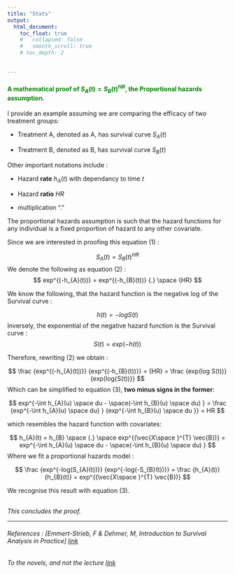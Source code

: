 ```yaml
---
title: "Stats"
output:
  html_document:
    toc_float: true
    #   collapsed: false
    #   smooth_scroll: true
    # toc_depth: 2

    
---
```


#### <span style = "color: green;">A mathematical proof of $S_{A}(t) = S_{B}(t)^{HR}$, the Proportional hazards assumption.</span> 



I provide an example assuming we are comparing the efficacy of two treatment groups:

 + Treatment A, denoted as A, has survival curve $S_{A}(t)$

 + Treatment B, denoted as B, has survival curve $S_{B}(t)$
 
Other important notations include :

 + Hazard **rate** $h_{A}(t)$ with dependancy to time $t$
 
 + Hazard **ratio** $HR$
 
 + multiplication "${.}$"

The proportional hazards assumption is such that the hazard functions for any individual is a fixed proportion of hazard to any other covariate. 

Since we are interested in proofing this equation (1) :

$$
S_{A}(t) = S_{B}(t)^{HR}
$$
We denote the following as equation (2) :
$$
exp^{(-h_{A}(t))} = exp^{(-h_{B}(t))} {.} \space {HR} 
$$

We know the following, that the hazard function is the negative log of the Survival curve : 

$$
h(t) = -logS(t)
$$
Inversely, the exponential of the negative hazard function is the Survival curve :
$$
S(t) = exp(-h(t))
$$

Therefore, rewriting  (2) we obtain : 

$$
\frac {exp^{(-h_{A}(t))}}  {exp^{(-h_{B}(t))}} = {HR}  = \frac {exp(log S(t))} {exp(log{S(t))}}
$$
Which can be simplified to equation (3), **two minus signs in the former**: 

$$ exp^{-\int h_{A}(u) \space du - \space(-\int h_{B}(u) \space du) }  = \frac {exp^{-\int h_{A}(u) \space du} } {exp^{-\int h_{B}(u) \space du  }} = HR $$

which resembles the hazard function with covariates:

$$
h_{A}(t)
 = h_{B} \space {.} \space exp^{(\vec{X\space }^{T} \vec{B})} = exp^{-\int h_{A}(u) \space du - \space(-\int h_{B}(u) \space du) }
$$
Where we fit a proportional hazards model :

$$
\frac {exp^{-log(S_{A}(t))}}  {exp^{-log(-S_{B}(t))}} = \frac {h_{A}(t)} {h_{B}(t)} = exp^{(\vec{X\space }^{T} \vec{B})}
$$

We recognise this result with equation (3).
  

##
*This concludes the proof.*

***


###### *References : [Emmert-Strieb, F & Dehmer, M, Introduction to Survival Analysis in Practice]  [link](https://www.mdpi.com/530746)*
###### *To the novels, and not the lecture* [link](https://audreyyeoch.github.io/Poems.html)


